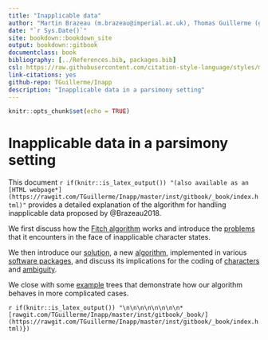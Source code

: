 ```yaml
--- 
title: "Inapplicable data"
author: "Martin Brazeau (m.brazeau@imperial.ac.uk), Thomas Guillerme (guillert@tcd.ie) and Martin Smith (martin.smith@durham.ac.uk)"
date: "`r Sys.Date()`"
site: bookdown::bookdown_site
output: bookdown::gitbook
documentclass: book
bibliography: [../References.bib, packages.bib]
csl: https://raw.githubusercontent.com/citation-style-language/styles/master/apa-old-doi-prefix.csl
link-citations: yes
github-repo: TGuillerme/Inapp
description: "Inapplicable data in a parsimony setting"
---
```



```r
knitr::opts_chunk$set(echo = TRUE)
```

# Inapplicable data in a parsimony setting {-}

This document `r if(knitr::is_latex_output()) "(also available as an [HTML webpage*](https://rawgit.com/TGuillerme/Inapp/master/inst/gitbook/_book/index.html)"` provides a detailed explanation of the algorithm for handling
inapplicable data proposed by @Brazeau2018.

We first discuss how the [Fitch algorithm](#fitch) works and introduce
the [problems](#problems) that it encounters in the face of inapplicable character states.

We then introduce our [solution](#solution), a new [algorithm](#algorithm), implemented in
various [software packages](#software), and discuss its
implications for the coding of [characters](#coding) and [ambiguity](#ambiguity).

We close with some [example](#examples) trees that demonstrate how our algorithm behaves in more complicated cases.

 `r if(knitr::is_latex_output()) "\n\n\n\n\n\n\n\n* [rawgit.com/TGuillerme/Inapp/master/inst/gitbook/_book/](https://rawgit.com/TGuillerme/Inapp/master/inst/gitbook/_book/index.html)})`
